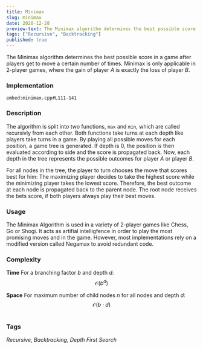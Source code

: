 ```yaml
---
title: Minimax
slug: minimax
date: 2020-12-28
preview-text: The Minimax algorithm determines the best possible score in a game after players get to move a certain number of times. Minimax is only applicable in 2-player games, where the gain of player *A* is exactly the loss of player *B*.
tags: ["Recursive", "Backtracking"]
published: true
---
```


The Minimax algorithm determines the best possible score in a game after players get to move a certain number of times. Minimax is only applicable in 2-player games, where the gain of player _A_ is exactly the loss of player _B_.

### Implementation

`embed:minimax.cpp#L111-141`

### Description

The algorithm is split into two functions, `max` and `min`, which are called recursivly from each other. Both functions take turns at each depth like players take turns in a game. By playing all possible moves for each position, a game tree is generated. If depth is 0, the position is then evaluated according to side and the score is propagated back. Now, each depth in the tree represents the possible outcomes for player _A_ or player _B_.

For all nodes in the tree, the player to turn chooses the move that scores best for him: The maximizing player decides to take the highest score while the minimizing player takes the lowest score. Therefore, the best outcome at each node is propagated back to the parent node. The root node receives the bets score, if both players always play their best moves.

### Usage

The Minimax Algorithm is used in a variety of 2-player games like Chess, Go or Shogi. It acts as artifial intelligfence in order to play the most promising moves and in the game. However, most implementations rely on a modified version called Negamax to avoid redundant code.

### Complexity

**Time**
For a branching factor _b_ and depth _d_:
$$\mathcal{O}(b^d)$$

**Space**
For maximum number of child nodes _n_ for all nodes and depth _d_:
$$\mathcal{O}(b \cdot d)$$

#

### Tags

_Recursive_, _Backtracking_, _Depth First Search_
